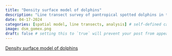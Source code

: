 ```yaml
---
title: "Density surface model of dolphins"
description: "Line transect survey of pantropical spotted dolphins in the Gulf of Mexico."
date: 04-17-2024
categories: [spatial model, line transects, analysis] # self-defined categories
image: dsm_gomex.png
draft: false # setting this to `true` will prevent your post from appearing on your listing page until you're ready!
---
```


[Density surface model of dolphins](https://distancedevelopment.github.io/dsm/articles/lines_gomex/mexico-analysis.html)